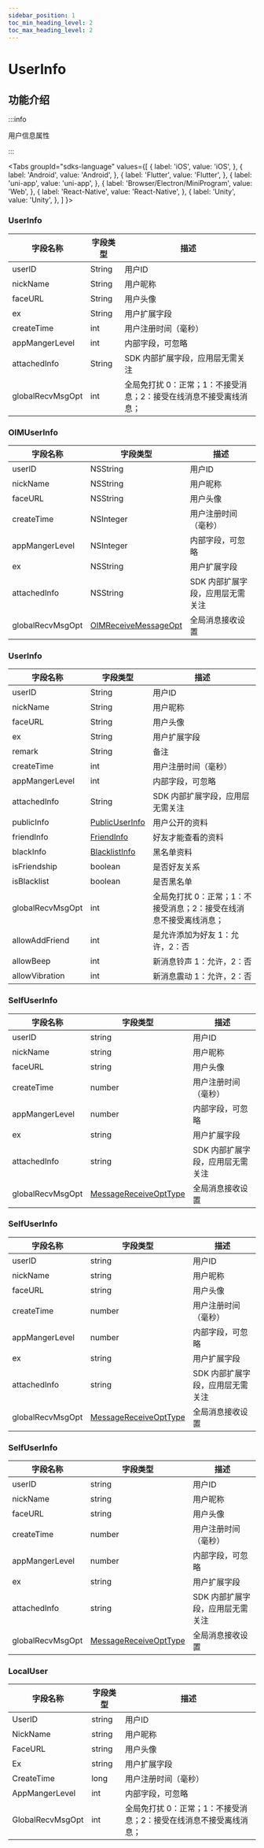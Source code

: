 ```yaml
---
sidebar_position: 1
toc_min_heading_level: 2
toc_max_heading_level: 2
---
```


# UserInfo

## 功能介绍

:::info

用户信息属性

:::

<Tabs
groupId="sdks-language"
values={[
{ label: 'iOS', value: 'iOS', },
{ label: 'Android', value: 'Android', },
{ label: 'Flutter', value: 'Flutter', },
{ label: 'uni-app', value: 'uni-app', },
{ label: 'Browser/Electron/MiniProgram', value: 'Web', },
{ label: 'React-Native', value: 'React-Native', },
{ label: 'Unity', value: 'Unity', },
]
}>

<TabItem value="Flutter">

### UserInfo

| 字段名称         | 字段类型                                              | 描述                                                               |
| ---------------- | ----------------------------------------------------- | ------------------------------------------------------------------ |
| userID           | String                                                | 用户ID                                                        |
| nickName         | String                                                | 用户昵称                                                           |
| faceURL          | String                                                | 用户头像                                                       |
| ex               | String                                                | 用户扩展字段                                                       |
| createTime       | int                                                   | 用户注册时间（毫秒）                                                 |
| appMangerLevel   | int                                                   | 内部字段，可忽略                                 |
| attachedInfo     | String                                                | SDK 内部扩展字段，应用层无需关注                                   |
| globalRecvMsgOpt | int                                                   | 全局免打扰 0：正常；1：不接受消息；2：接受在线消息不接受离线消息；                                      |

</TabItem>

<TabItem value="iOS">

### OIMUserInfo

| 字段名称         | 字段类型                                              | 描述                               |
| ---------------- | ----------------------------------------------------- | ---------------------------------- |
| userID           | NSString                                              | 用户ID                        |
| nickName         | NSString                                              | 用户昵称                           |
| faceURL          | NSString                                              | 用户头像                       |
| createTime       | NSInteger                                             | 用户注册时间（毫秒）                 |
| appMangerLevel   | NSInteger                                             | 内部字段，可忽略 |
| ex               | NSString                                              | 用户扩展字段                       |
| attachedInfo     | NSString                                              | SDK 内部扩展字段，应用层无需关注   |
| globalRecvMsgOpt | [OIMReceiveMessageOpt](docs/sdks/enum/recvMsgOpt.mdx) | 全局消息接收设置                   |

</TabItem>

<TabItem value="Android">


### UserInfo

| 字段名称         | 字段类型                                              | 描述                                                               |
| ---------------- | ----------------------------------------------------- | ------------------------------------------------------------------ |
| userID           | String                                                | 用户ID                                                        |
| nickName         | String                                                | 用户昵称                                                           |
| faceURL          | String                                                | 用户头像                                                       |
| ex               | String                                                | 用户扩展字段                                                       |
| remark           | String                                                | 备注                                                               |
| createTime       | int                                                   | 用户注册时间（毫秒）                                                 |
| appMangerLevel   | int                                                   | 内部字段，可忽略                                 |
| attachedInfo     | String                                                | SDK 内部扩展字段，应用层无需关注                                   |
| publicInfo       | [PublicUserInfo](docs/sdks/class/user/publicInfo.mdx) | 用户公开的资料                                                     |
| friendInfo       | [FriendInfo](docs/sdks/class/relation/friendInfo.mdx)   | 好友才能查看的资料                                                 |
| blackInfo        | [BlacklistInfo](docs/sdks/class/relation/blackInfo.mdx) | 黑名单资料                                                         |
| isFriendship     | boolean                                                  | 是否好友关系                                                       |
| isBlacklist      | boolean                                                  | 是否黑名单                                                         |
| globalRecvMsgOpt | int                                                   | 全局免打扰 0：正常；1：不接受消息；2：接受在线消息不接受离线消息； |
| allowAddFriend   | int                                                   | 是允许添加为好友 1：允许，2：否                                    |
| allowBeep        | int                                                   | 新消息铃声 1：允许，2：否                                          |
| allowVibration   | int                                                   | 新消息震动 1：允许，2：否                                          |

</TabItem>

<TabItem value="Web">

### SelfUserInfo

| 字段名称         | 字段类型                                               | 描述                             |
| ---------------- | ------------------------------------------------------ | -------------------------------- |
| userID           | string                                                 | 用户ID                      |
| nickName         | string                                                 | 用户昵称                         |
| faceURL          | string                                                 | 用户头像                     |
| createTime       | number                                                 | 用户注册时间（毫秒）               |
| appMangerLevel   | number                                                 | 内部字段，可忽略   |
| ex               | string                                                 | 用户扩展字段                     |
| attachedInfo     | string                                                 | SDK 内部扩展字段，应用层无需关注 |
| globalRecvMsgOpt | [MessageReceiveOptType](docs/sdks/enum/recvMsgOpt.mdx) | 全局消息接收设置                 |

</TabItem>

<TabItem value="uni-app">

### SelfUserInfo

| 字段名称         | 字段类型                                               | 描述                             |
| ---------------- | ------------------------------------------------------ | -------------------------------- |
| userID           | string                                                 | 用户ID                      |
| nickName         | string                                                 | 用户昵称                         |
| faceURL          | string                                                 | 用户头像                     |
| createTime       | number                                                 | 用户注册时间（毫秒）               |
| appMangerLevel   | number                                                 | 内部字段，可忽略   |
| ex               | string                                                 | 用户扩展字段                     |
| attachedInfo     | string                                                 | SDK 内部扩展字段，应用层无需关注 |
| globalRecvMsgOpt | [MessageReceiveOptType](docs/sdks/enum/recvMsgOpt.mdx) | 全局消息接收设置                 |

</TabItem>

<TabItem value="React-Native">

### SelfUserInfo

| 字段名称         | 字段类型                                               | 描述                             |
| ---------------- | ------------------------------------------------------ | -------------------------------- |
| userID           | string                                                 | 用户ID                      |
| nickName         | string                                                 | 用户昵称                         |
| faceURL          | string                                                 | 用户头像                     |
| createTime       | number                                                 | 用户注册时间（毫秒）               |
| appMangerLevel   | number                                                 | 内部字段，可忽略   |
| ex               | string                                                 | 用户扩展字段                     |
| attachedInfo     | string                                                 | SDK 内部扩展字段，应用层无需关注 |
| globalRecvMsgOpt | [MessageReceiveOptType](docs/sdks/enum/recvMsgOpt.mdx) | 全局消息接收设置                 |

</TabItem>

<TabItem value="Unity">

### LocalUser 

| 字段名称         | 字段类型                                              | 描述                                                               |
| ---------------- | ----------------------------------------------------- | ------------------------------------------------------------------ |
| UserID           | string                                                | 用户ID                                                        |
| NickName         | string                                                | 用户昵称                                                           |
| FaceURL          | string                                                | 用户头像                                                       |
| Ex               | string                                                | 用户扩展字段                                                       |
| CreateTime       | long                                                  | 用户注册时间（毫秒）                                                 |
| AppMangerLevel   | int                                                   | 内部字段，可忽略                                 |
| GlobalRecvMsgOpt | int                                                   | 全局免打扰 0：正常；1：不接受消息；2：接受在线消息不接受离线消息； |

</TabItem>
</Tabs>
